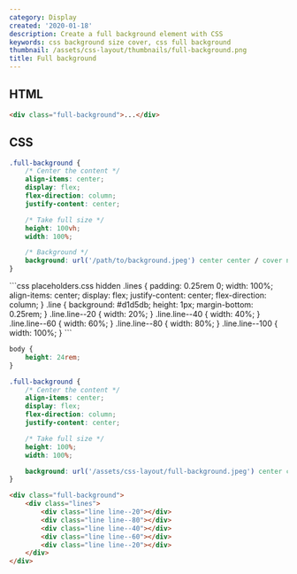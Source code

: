 ```yaml
---
category: Display
created: '2020-01-18'
description: Create a full background element with CSS
keywords: css background size cover, css full background
thumbnail: /assets/css-layout/thumbnails/full-background.png
title: Full background
---
```


## HTML

```html
<div class="full-background">...</div>
```

## CSS

```css
.full-background {
    /* Center the content */
    align-items: center;
    display: flex;
    flex-direction: column;
    justify-content: center;

    /* Take full size */
    height: 100vh;
    width: 100%;

    /* Background */
    background: url('/path/to/background.jpeg') center center / cover no-repeat;
}
```

<Playground>
```css placeholders.css hidden
.lines {
    padding: 0.25rem 0;
    width: 100%;
    align-items: center;
    display: flex;
    justify-content: center;
    flex-direction: column;
}
.line {
    background: #d1d5db;
    height: 1px;
    margin-bottom: 0.25rem;
}
.line.line--20 {
    width: 20%;
}
.line.line--40 {
    width: 40%;
}
.line.line--60 {
    width: 60%;
}
.line.line--80 {
    width: 80%;
}
.line.line--100 {
    width: 100%;
}
```

```css styles.css hidden
body {
    height: 24rem;
}

.full-background {
    /* Center the content */
    align-items: center;
    display: flex;
    flex-direction: column;
    justify-content: center;

    /* Take full size */
    height: 100%;
    width: 100%;

    background: url('/assets/css-layout/full-background.jpeg') center center / cover no-repeat;
}
```

```html index.html hidden
<div class="full-background">
    <div class="lines">
        <div class="line line--20"></div>
        <div class="line line--80"></div>
        <div class="line line--40"></div>
        <div class="line line--60"></div>
        <div class="line line--20"></div>
    </div>
</div>
```
</Playground>
